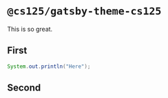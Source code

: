 

<LoginButton right />

# `@cs125/gatsby-theme-cs125`

<Lead>

This is so great.

</Lead>

## First

```java
System.out.println("Here");
```

<LoremIpsum p={6} />

## Second

<LoremIpsum p={8} />

